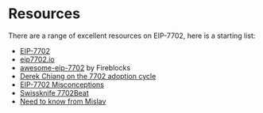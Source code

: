 # Resources

There are a range of excellent resources on EIP-7702, here is a starting list:

- [EIP-7702](https://github.com/fireblocks-labs/awesome-eip-7702?tab=readme-ov-file)
- [eip7702.io](https://eip7702.io/)
- [awesome-eip-7702](https://github.com/fireblocks-labs/awesome-eip-7702) by Fireblocks
- [Derek Chiang on the 7702 adoption cycle](https://x.com/decentrek/status/1846216581979734156)
- [EIP-7702 Misconceptions](https://blog.ambire.com/eip-7702-misconceptions/)
- [Swissknife 7702Beat](https://swiss-knife.xyz/7702beat)
- [Need to know from Mislav](https://x.com/ox_shaman/status/1924770091620520053)